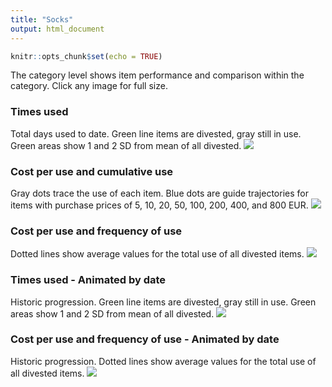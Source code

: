 ```yaml
---
title: "Socks"
output: html_document
---
```


```r
knitr::opts_chunk$set(echo = TRUE)

```

The category level shows item performance and comparison within the category. Click any image for full size.

### Times used
Total days used to date. Green line items are divested, gray still in use. Green areas show 1 and 2 SD from mean of all divested.
[![](https://www.dropbox.com/s/vavwxupyxktmimr/Category-Socks-Times_used.png?raw=1)](https://www.dropbox.com/s/vavwxupyxktmimr/Category-Socks-Times_used.png?raw=1)

### Cost per use and cumulative use
Gray dots trace the use of each item. Blue dots are guide trajectories for items with purchase prices of 5, 10, 20, 50, 100, 200, 400, and 800 EUR.
[![](https://www.dropbox.com/s/fjctq2ez98xzlcy/Category-Socks-Cost_and_Cumulative_use.png?raw=1)](https://www.dropbox.com/s/fjctq2ez98xzlcy/Category-Socks-Cost_and_Cumulative_use.png?raw=1)

### Cost per use and frequency of use
Dotted lines show average values for the total use of all divested items.
[![](https://www.dropbox.com/s/3squcifrwoq9o6x/Category-Socks.png?raw=1)](https://www.dropbox.com/s/3squcifrwoq9o6x/Category-Socks.png?raw=1)

### Times used - Animated by date
Historic progression. Green line items are divested, gray still in use. Green areas show 1 and 2 SD from mean of all divested. 
![](https://www.dropbox.com/s/le3ig1iljkvs5n4/Category-Socks-Times_used-animation.gif?raw=1)

### Cost per use and frequency of use - Animated by date
Historic progression. Dotted lines show average values for the total use of all divested items.
![](https://www.dropbox.com/s/22j2by8ck6lpcjk/Category-Socks-animation.gif?raw=1)
